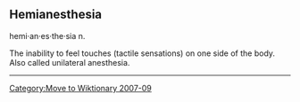 {{Copy to Wiktionary}}

== Hemianesthesia ==

hemi·an·es·the·sia n.

The inability to feel touches (tactile sensations) on one side of the body. Also called unilateral anesthesia.

----


[[Category:Move to Wiktionary 2007-09]]